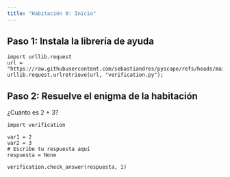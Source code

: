 ```yaml
---
title: "Habitación 0: Inicio"
---
```


## Paso 1: Instala la librería de ayuda
```pyodide-python
import urllib.request
url = "https://raw.githubusercontent.com/sebastiandres/pyscape/refs/heads/main/quarto/verification.py"
urllib.request.urlretrieve(url, "verification.py");
```

## Paso 2: Resuelve el enigma de la habitación

¿Cuánto es 2 + 3?

```pyodide-python
import verification

var1 = 2
var2 = 3
# Escribe tu respuesta aquí
respuesta = None

verification.check_answer(respuesta, 1)
```